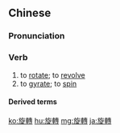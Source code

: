 {{also|旋转}}
==Chinese==
{{zh-forms|s=旋转}}

===Pronunciation===
{{zh-pron
|m=xuánzhuǎn
|c=syun4 zyun2
|h=pfs=sièn-chón
|mn=qz,xm,zz:soân-choán
|cat=v
}}

===Verb===
{{zh-verb}}

# to [[rotate]]; to [[revolve]]
# to [[gyrate]]; to [[spin]]

====Derived terms====
{{zh-der|旋轉木馬:carousel|旋轉乾坤|旋轉餐廳|旋轉體|旋轉球}}

{{zh-cat|Intermediate}}

[[ko:旋轉]]
[[hu:旋轉]]
[[mg:旋轉]]
[[ja:旋轉]]